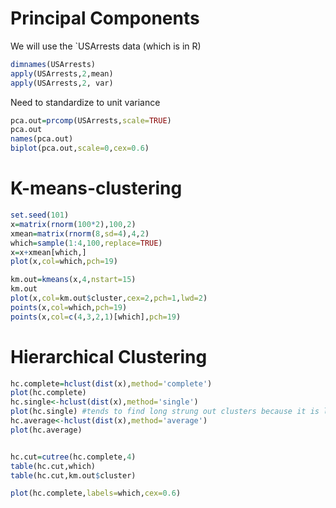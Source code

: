 Principal Components
====================

We will use the `USArrests   data (which is in R)

```{r}
dimnames(USArrests)
apply(USArrests,2,mean)
apply(USArrests,2, var)
```

Need to standardize to unit variance

```{r}
pca.out=prcomp(USArrests,scale=TRUE)
pca.out
names(pca.out)
biplot(pca.out,scale=0,cex=0.6)
```

K-means-clustering
==================
```{r}
set.seed(101)
x=matrix(rnorm(100*2),100,2)
xmean=matrix(rnorm(8,sd=4),4,2)
which=sample(1:4,100,replace=TRUE)
x=x+xmean[which,]
plot(x,col=which,pch=19)

km.out=kmeans(x,4,nstart=15)
km.out
plot(x,col=km.out$cluster,cex=2,pch=1,lwd=2)
points(x,col=which,pch=19)
points(x,col=c(4,3,2,1)[which],pch=19)
```

Hierarchical Clustering
=======================

```{r}
hc.complete=hclust(dist(x),method='complete')
plot(hc.complete)
hc.single<-hclust(dist(x),method='single')
plot(hc.single) #tends to find long strung out clusters because it is looking at closest point
hc.average<-hclust(dist(x),method='average')
plot(hc.average)


hc.cut=cutree(hc.complete,4)
table(hc.cut,which)
table(hc.cut,km.out$cluster)

plot(hc.complete,labels=which,cex=0.6)
```